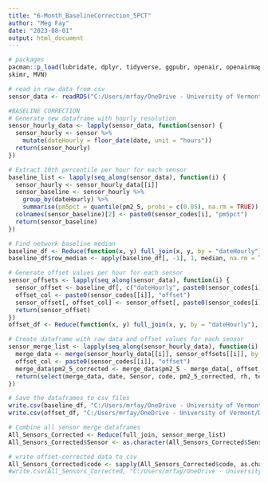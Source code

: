 ```yaml
---
title: "6-Month_BaselineCorrection_5PCT"
author: "Meg Fay"
date: "2023-08-01"
output: html_document
---
```


```r
# packages
pacman::p_load(lubridate, dplyr, tidyverse, ggpubr, openair, openairmaps, ggplot2, worldmet, 
skimr, MVN)

# read in raw data from csv
sensor_data <- readRDS("C:/Users/mrfay/OneDrive - University of Vermont/Desktop/BPVD/PM/data/sensor_data.rds")
```

```r
#BASELINE CORRECTION
# Generate new dataframe with hourly resolution
sensor_hourly_data <- lapply(sensor_data, function(sensor) {
  sensor_hourly <- sensor %>%
    mutate(dateHourly = floor_date(date, unit = "hours"))
  return(sensor_hourly)
})

# Extract 10th percentile per hour for each sensor
baseline_list <- lapply(seq_along(sensor_data), function(i) {
  sensor_hourly <- sensor_hourly_data[[i]]
  sensor_baseline <- sensor_hourly %>%
    group_by(dateHourly) %>%
    summarise(pm5pct = quantile(pm2_5, probs = c(0.05), na.rm = TRUE))
  colnames(sensor_baseline)[2] <- paste0(sensor_codes[i], "pm5pct")
  return(sensor_baseline)
})

# Find network baseline median
baseline_df <- Reduce(function(x, y) full_join(x, y, by = "dateHourly"), baseline_list)
baseline_df$row_median <- apply(baseline_df[, -1], 1, median, na.rm = TRUE)

# Generate offset values per hour for each sensor
sensor_offsets <- lapply(seq_along(sensor_data), function(i) {
  sensor_offset <- baseline_df[, c("dateHourly", paste0(sensor_codes[i], "pm5pct"))]
  offset_col <- paste0(sensor_codes[[i]], "offset")
  sensor_offset[, offset_col] <- sensor_offset[, paste0(sensor_codes[i], "pm5pct")] - baseline_df$row_median
  return(sensor_offset)
})
offset_df <- Reduce(function(x, y) full_join(x, y, by = "dateHourly"), sensor_offsets)

# Create dataframe with raw data and offset values for each sensor
sensor_merge_list <- lapply(seq_along(sensor_hourly_data), function(i) {
  merge_data <- merge(sensor_hourly_data[[i]], sensor_offsets[[i]], by = "dateHourly")
  offset_col <- paste0(sensor_codes[[i]], "offset")
  merge_data$pm2_5_corrected <- merge_data$pm2_5 - merge_data[, offset_col]
  return(select(merge_data, date, Sensor, code, pm2_5_corrected, rh, temp, lat, lon))
})

# Save the dataframes to csv files
write.csv(baseline_df, "C:/Users/mrfay/OneDrive - University of Vermont/Desktop/BPVD/PM/data/Field Data/sensor_baselines.csv")
write.csv(offset_df, "C:/Users/mrfay/OneDrive - University of Vermont/Desktop/BPVD/PM/data/Field Data/sensor_offsets.csv")

# Combine all sensor merge dataframes
All_Sensors_Corrected <- Reduce(full_join, sensor_merge_list)
All_Sensors_Corrected$Sensor <- as.character(All_Sensors_Corrected$Sensor) #make sure sensor name is in correct format
```

```r
# write offset-corrected data to csv
All_Sensors_Corrected$code <- sapply(All_Sensors_Corrected$code, as.character)
#write.csv(All_Sensors_Corrected, "C:/Users/mrfay/OneDrive - University of Vermont/Desktop/BPVD/PM/data/6month_pm25_offset.csv")
```